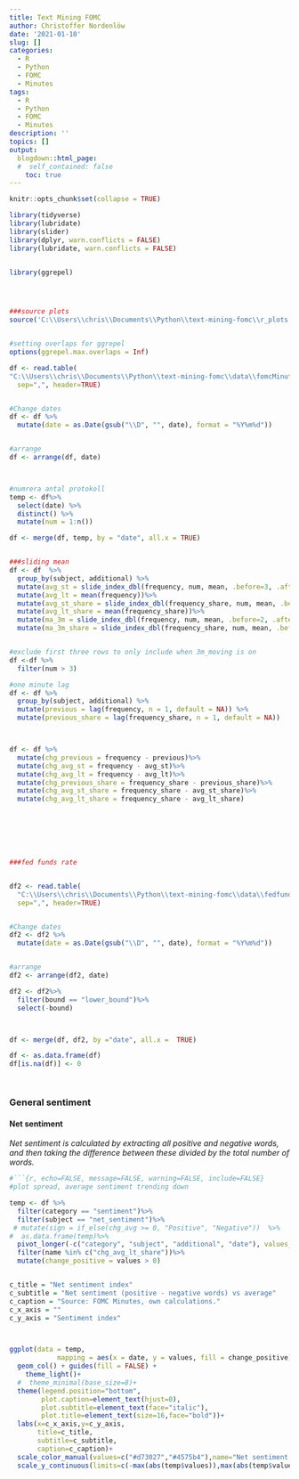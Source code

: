```yaml
---
title: Text Mining FOMC
author: Christoffer Nordenlöw
date: '2021-01-10'
slug: []
categories:
  - R
  - Python
  - FOMC
  - Minutes
tags:
  - R
  - Python
  - FOMC
  - Minutes
description: ''
topics: []
output:
  blogdown::html_page:
  #  self_contained: false
    toc: true
---
```



```r
knitr::opts_chunk$set(collapse = TRUE)
```




```r

library(tidyverse)
library(lubridate)
library(slider)
library(dplyr, warn.conflicts = FALSE)
library(lubridate, warn.conflicts = FALSE)


library(ggrepel)




###source plots
source('C:\\Users\\chris\\Documents\\Python\\text-mining-fomc\\r_plots.R')


#setting overlaps for ggrepel
options(ggrepel.max.overlaps = Inf)

df <- read.table(
"C:\\Users\\chris\\Documents\\Python\\text-mining-fomc\\data\\fomcMinutesSummary.csv",  ##på detta sätt läser den ur aktuell mapp
  sep=",", header=TRUE)


#Change dates
df <- df %>%
  mutate(date = as.Date(gsub("\\D", "", date), format = "%Y%m%d"))


#arrange
df <- arrange(df, date)



#numrera antal protokoll
temp <- df%>%
  select(date) %>%
  distinct() %>%
  mutate(num = 1:n())

df <- merge(df, temp, by = "date", all.x = TRUE)


###sliding mean
df <- df  %>%
  group_by(subject, additional) %>% 
  mutate(avg_st = slide_index_dbl(frequency, num, mean, .before=3, .after=-1,.complete=T)) %>% ##dont include the current
  mutate(avg_lt = mean(frequency))%>%
  mutate(avg_st_share = slide_index_dbl(frequency_share, num, mean, .before=3, .after=-1,.complete=T))%>%
  mutate(avg_lt_share = mean(frequency_share))%>%
  mutate(ma_3m = slide_index_dbl(frequency, num, mean, .before=2, .after=0, .complete=T))%>%
  mutate(ma_3m_share = slide_index_dbl(frequency_share, num, mean, .before=2, .after=0, .complete=T))


#exclude first three rows to only include when 3m_moving is on
df <-df %>%
  filter(num > 3)

#one minute lag
df <- df %>%
  group_by(subject, additional) %>%
  mutate(previous = lag(frequency, n = 1, default = NA)) %>%
  mutate(previous_share = lag(frequency_share, n = 1, default = NA))



df <- df %>%
  mutate(chg_previous = frequency - previous)%>%
  mutate(chg_avg_st = frequency - avg_st)%>%
  mutate(chg_avg_lt = frequency - avg_lt)%>%
  mutate(chg_previous_share = frequency_share - previous_share)%>%
  mutate(chg_avg_st_share = frequency_share - avg_st_share)%>%
  mutate(chg_avg_lt_share = frequency_share - avg_lt_share)

  





###fed funds rate


df2 <- read.table(
  "C:\\Users\\chris\\Documents\\Python\\text-mining-fomc\\data\\fedfundsRate.csv", 
  sep=",", header=TRUE)


#Change dates
df2 <- df2 %>%
  mutate(date = as.Date(gsub("\\D", "", date), format = "%Y%m%d"))


#arrange
df2 <- arrange(df2, date)

df2 <- df2%>%
  filter(bound == "lower_bound")%>%
  select(-bound)



df <- merge(df, df2, by ="date", all.x =  TRUE)

df <- as.data.frame(df)
df[is.na(df)] <- 0




```


### General sentiment

#### Net sentiment
*Net sentiment is calculated by extracting all positive and negative words, and then taking the difference between these divided by the total number of words.*
```r

#```{r, echo=FALSE, message=FALSE, warning=FALSE, include=FALSE}
#plot spread, average sentiment trending down

temp <- df %>%
  filter(category == "sentiment")%>%
  filter(subject == "net_sentiment")%>%
 # mutate(sign = if_else(chg_avg >= 0, "Positive", "Negative"))  %>%
#  as.data.frame(temp)%>%
  pivot_longer(-c("category", "subject", "additional", "date"), values_to = "values")%>%
  filter(name %in% c("chg_avg_lt_share"))%>%
  mutate(change_positive = values > 0)


c_title = "Net sentiment index"
c_subtitle = "Net sentiment (positive - negative words) vs average"
c_caption = "Source: FOMC Minutes, own calculations."
c_x_axis = ""
c_y_axis = "Sentiment index"



ggplot(data = temp,
            mapping = aes(x = date, y = values, fill = change_positive))+
  geom_col() + guides(fill = FALSE) +
    theme_light()+
  #  theme_minimal(base_size=8)+
  theme(legend.position="bottom",
        plot.caption=element_text(hjust=0),
        plot.subtitle=element_text(face="italic"),
        plot.title=element_text(size=16,face="bold"))+
  labs(x=c_x_axis,y=c_y_axis,
       title=c_title,
       subtitle=c_subtitle,
       caption=c_caption)+
  scale_color_manual(values=c("#d73027","#4575b4"),name="Net sentiment Above/Below moving average sentiment")+
  scale_y_continuous(limits=c(-max(abs(temp$values)),max(abs(temp$values))))



```